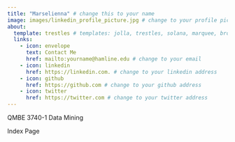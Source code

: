 ```yaml
---
title: "Marselienna" # change this to your name
image: images/linkedin_profile_picture.jpg # change to your profile pic
about:
  template: trestles # templates: jolla, trestles, solana, marquee, broadside
  links: 
    - icon: envelope
      text: Contact Me
      href: mailto:yourname@hamline.edu # change to your email
    - icon: linkedin
      href: https://linkedin.com. # change to your linkedin address
    - icon: github
      href: https://github.com # change to your github address
    - icon: twitter
      href: https://twitter.com # change to your twitter address
---
```


QMBE 3740-1 Data Mining

Index Page
